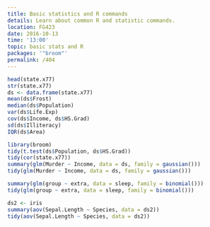 ```yaml
---
title: Basic statistics and R commands
details: Learn about common R and statistic commands.
location: FG423
date: 2016-10-13
time: '13:00'
topic: basic stats and R
packages: '"broom"'
permalink: /404
---
```


```r
head(state.x77)
str(state.x77)
ds <- data.frame(state.x77)
mean(ds$Frost)
median(ds$Population)
var(ds$Life.Exp)
cov(ds$Income, ds$HS.Grad)
sd(ds$Illiteracy)
IQR(ds$Area)

library(broom)
tidy(t.test(ds$Population, ds$HS.Grad))
tidy(cor(state.x77))
summary(glm(Murder ~ Income, data = ds, family = gaussian()))
tidy(glm(Murder ~ Income, data = ds, family = gaussian()))

summary(glm(group ~ extra, data = sleep, family = binomial()))
tidy(glm(group ~ extra, data = sleep, family = binomial()))

ds2 <- iris
summary(aov(Sepal.Length ~ Species, data = ds2))
tidy(aov(Sepal.Length ~ Species, data = ds2))
```

